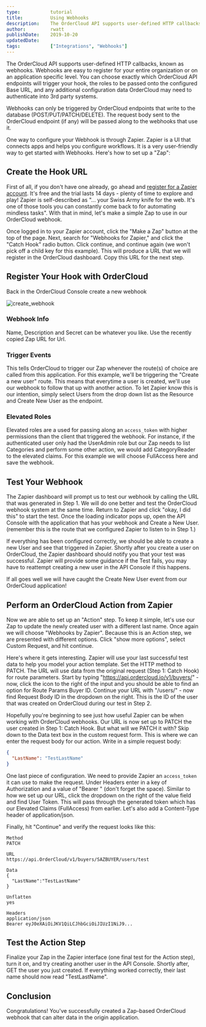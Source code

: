 ```yaml
---
type:           tutorial
title:          Using Webhooks
description:    The OrderCloud API supports user-defined HTTP callbacks, known as webhooks. You can choose exactly which OrderCloud API endpoints will trigger your hook, the roles to be passed onto the configured Base URL, and any additional configuration data OrderCloud may need to authenticate into 3rd party systems.
author:         rwatt
publishDate:    2019-10-20
updatedDate:    
tags:           ["Integrations", "Webhooks"]
---
```


The OrderCloud API supports user-defined HTTP callbacks, known as webhooks. Webhooks are easy to register for your entire organization or on an application specific level. You can choose exactly which OrderCloud API endpoints will trigger your hook, the roles to be passed onto the configured Base URL, and any additional configuration data OrderCloud may need to authenticate into 3rd party systems.

Webhooks can only be triggered by OrderCloud endpoints that write to the database (POST/PUT/PATCH/DELETE). The request body sent to the OrderCloud endpoint (if any) will be passed along to the webhooks that use it.
				
One way to configure your Webhook is through Zapier. Zapier is a UI that connects apps and helps you configure workflows. It is a very user-friendly way to get started with Webhooks. Here's how to set up a "Zap": 

## Create the Hook URL

First of all, if you don't have one already, go ahead and [register for a Zapier account](https://zapier.com/). It's free and the trial lasts 14 days - plenty of time to explore and play! Zapier is self-described as "... your Swiss Army knife for the web. It's one of those tools you can constantly come back to for automating mindless tasks". With that in mind, let's make a simple Zap to use in our OrderCloud webhook.
				
Once logged in to your Zapier account, click the "Make a Zap" button at the top of the page. Next, search for "Webhooks for Zapier," and click the "Catch Hook" radio button. Click continue, and continue again (we won't pick off a child key for this example). This will produce a URL that we will register in the OrderCloud dashboard. Copy this URL for the next step.

## Register Your Hook with OrderCloud

Back in the <PortalLink to="/console">OrderCloud Console</PortalLink> create a new webhook

![create_webhook](/images/docs/guides/using-webhooks/create_webhook.png)

### Webhook Info
				
Name, Description and Secret can be whatever you like. Use the recently copied Zap URL for Url.

### Trigger Events	

This tells OrderCloud to trigger our Zap whenever the route(s) of choice are called from this application. For this example, we'll be triggering the "Create a new user" route. This means that everytime a user is created, we'll use our webhook to follow that up with another action. To let Zapier know this is our intention, simply select Users from the drop down list as the Resource and Create New User as the endpoint.
			
### Elevated Roles
				
Elevated roles are a used for passing along an `access_token` with higher permissions than the client that triggered the webhook. For instance, if the authenticated user only had the UserAdmin role but our Zap needs to list Categories and perform some other action, we would add CategoryReader to the elevated claims. For this example we will choose FullAccess here and save the webhook.

## Test Your Webhook

The Zapier dashboard will prompt us to test our webhook by calling the URL that was generated in Step 1. We will do one better and test the OrderCloud webhook system at the same time. Return to Zapier and click "okay, I did this" to start the test. Once the loading indicator pops up, 	open the API Console with the application that has your webhook and Create a New User. (remember this is the route that we configured Zapier to listen to in Step 1.)
				
If everything has been configured correctly, we should be able to create a new User and see that triggered in Zapier. Shortly after you create a user on OrderCloud, the Zapier dashboard should notify you that your test was successful. Zapier will provide some guidance if the Test fails, you may have to reattempt creating a new user in the API Console if this happens.
				
If all goes well we will have caught the Create New User event from our OrderCloud application!

## Perform an OrderCloud Action from Zapier
				
Now we are able to set up an "Action" step. To keep it simple, let's use our Zap to update the newly created user with a different last name. Once again we will choose "Webhooks by Zapier". Because this is an Action step, we are presented with different options. Click "show more options", select Custom Request, and hit continue.
				
Here's where it gets interesting. Zapier will use your last successful test data to help you model 	your action template. Set the HTTP method to PATCH. The URL will use data from the original request (Step 1: Catch Hook) for route parameters. Start by typing "https://api.ordercloud.io/v1/buyers/" - now, click the icon to the right of the input and you should be able to find an option for Route Params Buyer ID. Continue your URL with "/users/" - now find Request Body ID in the dropdown on the right. This is the ID of the user that was created on OrderCloud during our test in Step 2.
				
Hopefully you're beginning to see just how useful Zapier can be when working with OrderCloud 	webhooks. Our URL is now set up to PATCH the user created in Step 1: Catch Hook. But what will we PATCH it with? Skip down to the Data text box in the custom request form. This is where we can enter the request body for our action. Write in a simple request body:

```json
{
  "LastName": "TestLastName"
}
```

One last piece of configuration. We need to provide Zapier an `access_token` it can use to make the request. Under Headers enter in a key of Authorization and a value of "Bearer " (don't forget the space). Similar to how we set up our URL, click the dropdown on the right of the value field and find User Token. This will pass through the generated token which has our Elevated Claims (FullAccess) from earlier. Let's also add a Content-Type header of application/json. 				
				
Finally, hit "Continue" and verify the request looks like this:

```
Method
PATCH

URL
https://api.OrderCloud/v1/buyers/SAZBUYER/users/test

Data
{
  "LastName":"TestLastName"
}

Unflatten
yes

Headers
application/json
Bearer eyJ0eXAiOiJKV1QiLCJhbGciOiJIUzI1NiJ9...
```

## Test the Action Step
				
Finalize your Zap in the Zapier interface (one final test for the Action step), turn it on, and try creating another user in the API Console. Shortly after, GET the user you just created. If everything worked correctly, their last name should now read "TestLastName".

## Conclusion

Congratulations! You've successfully created a Zap-based OrderCloud webhook that can alter data in the origin application.
